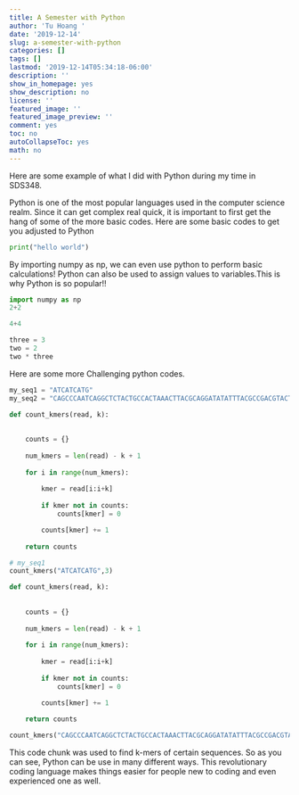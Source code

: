 ```yaml
---
title: A Semester with Python
author: 'Tu Hoang '
date: '2019-12-14'
slug: a-semester-with-python
categories: []
tags: []
lastmod: '2019-12-14T05:34:18-06:00'
description: ''
show_in_homepage: yes
show_description: no
license: ''
featured_image: ''
featured_image_preview: ''
comment: yes
toc: no
autoCollapseToc: yes
math: no
---
```


<!--more-->
Here are some example of what I did with Python during my time in SDS348.

Python is one of the most popular languages used in the computer science realm. Since it can get complex real quick, it is important to first get the hang of some of the more basic codes. Here are some basic codes to get you adjusted to Python
```python
print("hello world")
```
By importing numpy as np, we can even use python to perform basic calculations! Python can also be used to assign values to variables.This is why Python is so popular!!

```python
import numpy as np
2+2
```


```python
4+4

three = 3
two = 2
two * three

```
Here are some more Challenging python codes.
```python
my_seq1 = "ATCATCATG"
my_seq2 = "CAGCCCAATCAGGCTCTACTGCCACTAAACTTACGCAGGATATATTTACGCCGACGTACT"

def count_kmers(read, k):
    
 
    counts = {}
  
    num_kmers = len(read) - k + 1
   
    for i in range(num_kmers):
     
        kmer = read[i:i+k]
      
        if kmer not in counts:
            counts[kmer] = 0

        counts[kmer] += 1
 
    return counts

# my_seq1
count_kmers("ATCATCATG",3)

```
```python
def count_kmers(read, k):
    
 
    counts = {}
  
    num_kmers = len(read) - k + 1
   
    for i in range(num_kmers):
     
        kmer = read[i:i+k]
      
        if kmer not in counts:
            counts[kmer] = 0

        counts[kmer] += 1
 
    return counts

count_kmers("CAGCCCAATCAGGCTCTACTGCCACTAAACTTACGCAGGATATATTTACGCCGACGTACT",3)
```
This code chunk was used to find k-mers of certain sequences. So as you can see, Python can be use in many different ways. This revolutionary coding language makes things easier for people new to coding and even experienced one as well.

